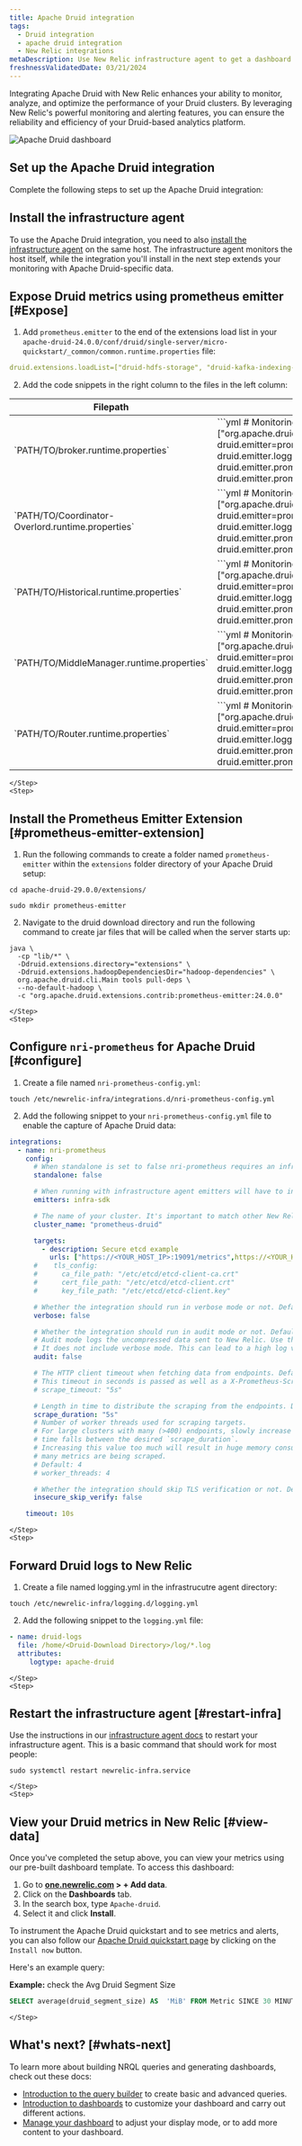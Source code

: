 ```yaml
---
title: Apache Druid integration
tags:
  - Druid integration
  - apache druid integration
  - New Relic integrations
metaDescription: Use New Relic infrastructure agent to get a dashboard with druid metrics.
freshnessValidatedDate: 03/21/2024
---
```



Integrating Apache Druid with New Relic enhances your ability to monitor, analyze, and optimize the performance of your Druid clusters. By leveraging New Relic's powerful monitoring and alerting features, you can ensure the reliability and efficiency of your Druid-based analytics platform.

<img
    title="Apache Druid dashboard"
    alt="Apache Druid dashboard"
    src={infrastructureDruidDashboard}
/>

## Set up the Apache Druid integration

Complete the following steps to set up the Apache Druid integration:
<Steps>
    <Step>
## Install the infrastructure agent
To use the Apache Druid integration, you need to also [install the infrastructure agent](/docs/infrastructure/install-infrastructure-agent/get-started/install-infrastructure-agent-new-relic/) on the same host. The infrastructure agent monitors the host itself, while the integration you'll install in the next step extends your monitoring with Apache Druid-specific data.    
    </Step>
    <Step>
## Expose Druid metrics using prometheus emitter [#Expose]

1. Add `prometheus.emitter` to the end of the extensions load list in your `apache-druid-24.0.0/conf/druid/single-server/micro-quickstart/_common/common.runtime.properties` file:

```yml
druid.extensions.loadList=["druid-hdfs-storage", "druid-kafka-indexing-service", "druid-datasketches", "druid-multi-stage-query", "prometheus-emitter"]
```

2. Add the code snippets in the right column to the files in the left column:

<table>
    <thead>
        <tr>
            <th>
Filepath
            </th>
            <th>
Code snippet
            </th>
        </tr>
    </thead>
    <tbody>
        <tr>
            <td>
`PATH/TO/broker.runtime.properties`
            </td>
            <td>
```yml
# Monitoring
druid.monitoring.monitors=["org.apache.druid.java.util.metrics.JvmMonitor"]
druid.emitter=prometheus
druid.emitter.logging.logLevel=info
druid.emitter.prometheus.strategy=exporter
druid.emitter.prometheus.port=19091
```
            </td>
        </tr>
        <tr>
            <td>
`PATH/TO/Coordinator-Overlord.runtime.properties`
            </td>
            <td>
```yml
# Monitoring
druid.monitoring.monitors=["org.apache.druid.java.util.metrics.JvmMonitor"]
druid.emitter=prometheus
druid.emitter.logging.logLevel=info
druid.emitter.prometheus.strategy=exporter
druid.emitter.prometheus.port=19092
```
            </td>
        </tr>
        <tr>
            <td>
`PATH/TO/Historical.runtime.properties`
            </td>
            <td>
```yml
# Monitoring
druid.monitoring.monitors=["org.apache.druid.java.util.metrics.JvmMonitor"]
druid.emitter=prometheus
druid.emitter.logging.logLevel=info
druid.emitter.prometheus.strategy=exporter
druid.emitter.prometheus.port=19093
```
            </td>
        </tr>
        <tr>
            <td>
`PATH/TO/MiddleManager.runtime.properties`
            </td>
            <td>
```yml
# Monitoring
druid.monitoring.monitors=["org.apache.druid.java.util.metrics.JvmMonitor"]
druid.emitter=prometheus
druid.emitter.logging.logLevel=info
druid.emitter.prometheus.strategy=exporter
druid.emitter.prometheus.port=19094
```
            </td>
        </tr>
        <tr>
            <td>
`PATH/TO/Router.runtime.properties`
            </td>
            <td>
```yml
# Monitoring
druid.monitoring.monitors=["org.apache.druid.java.util.metrics.JvmMonitor"]
druid.emitter=prometheus
druid.emitter.logging.logLevel=info
druid.emitter.prometheus.strategy=exporter
druid.emitter.prometheus.port=19095
```
            </td>
        </tr>
    </tbody>
</table>

    </Step>
    <Step>
## Install the Prometheus Emitter Extension [#prometheus-emitter-extension]

1. Run the following commands to create a folder named `prometheus-emitter` within the `extensions` folder directory of your Apache Druid setup:
```shell
cd apache-druid-29.0.0/extensions/
```
```shell
sudo mkdir prometheus-emitter
```
2. Navigate to the druid download directory and run the following command to create jar files that will be called when the server starts up:
```shell
java \
  -cp "lib/*" \
  -Ddruid.extensions.directory="extensions" \
  -Ddruid.extensions.hadoopDependenciesDir="hadoop-dependencies" \
  org.apache.druid.cli.Main tools pull-deps \
  --no-default-hadoop \
  -c "org.apache.druid.extensions.contrib:prometheus-emitter:24.0.0"
```   
    </Step>
    <Step>
## Configure `nri-prometheus` for Apache Druid [#configure]

1. Create a file named `nri-prometheus-config.yml`: 
```shell
touch /etc/newrelic-infra/integrations.d/nri-prometheus-config.yml
```

2. Add the following snippet to your `nri-prometheus-config.yml` file to enable the capture of Apache Druid data:

```yml
integrations:
  - name: nri-prometheus
    config:
      # When standalone is set to false nri-prometheus requires an infrastructure agent to work and send data. Defaults to true
      standalone: false

      # When running with infrastructure agent emitters will have to include infra-sdk
      emitters: infra-sdk

      # The name of your cluster. It's important to match other New Relic products to relate the data.
      cluster_name: "prometheus-druid"

      targets:
        - description: Secure etcd example
          urls: ["https://<YOUR_HOST_IP>:19091/metrics",https://<YOUR_HOST_IP>:19092/metrics", https://<YOUR_HOST_IP>:19093/metrics",https://<YOUR_HOST_IP>:19094/metrics",https://<YOUR_HOST_IP>:19095/metrics" ]
      #    tls_config:
      #      ca_file_path: "/etc/etcd/etcd-client-ca.crt"
      #      cert_file_path: "/etc/etcd/etcd-client.crt"
      #      key_file_path: "/etc/etcd/etcd-client.key"

      # Whether the integration should run in verbose mode or not. Defaults to false.
      verbose: false

      # Whether the integration should run in audit mode or not. Defaults to false.
      # Audit mode logs the uncompressed data sent to New Relic. Use this to log all data sent.
      # It does not include verbose mode. This can lead to a high log volume, use with care.
      audit: false

      # The HTTP client timeout when fetching data from endpoints. Defaults to "5s" if it is not set.
      # This timeout in seconds is passed as well as a X-Prometheus-Scrape-Timeout-Seconds header to the exporters
      # scrape_timeout: "5s"

      # Length in time to distribute the scraping from the endpoints. Default to "30s" if it is not set.
      scrape_duration: "5s"
      # Number of worker threads used for scraping targets.
      # For large clusters with many (>400) endpoints, slowly increase until scrape
      # time falls between the desired `scrape_duration`.
      # Increasing this value too much will result in huge memory consumption if too
      # many metrics are being scraped.
      # Default: 4
      # worker_threads: 4

      # Whether the integration should skip TLS verification or not. Defaults to false.
      insecure_skip_verify: false

    timeout: 10s
```
    </Step>
    <Step>
## Forward Druid logs to New Relic 

1. Create a file named logging.yml in the infrastrucutre agent directory: 

```shell
touch /etc/newrelic-infra/logging.d/logging.yml
```

2. Add the following snippet to the `logging.yml` file:
```yml
- name: druid-logs
  file: /home/<Druid-Download Directory>/log/*.log
  attributes:
     logtype: apache-druid
```      
    </Step>
    <Step>
## Restart the infrastructure agent [#restart-infra]

Use the instructions in our [infrastructure agent docs](/docs/infrastructure/install-infrastructure-agent/manage-your-agent/start-stop-restart-infrastructure-agent/) to restart your infrastructure agent. This is a basic command that should work for most people:

```shell
sudo systemctl restart newrelic-infra.service
```    
    </Step>
    <Step>

## View your Druid metrics in New Relic [#view-data]

Once you've completed the setup above, you can view your metrics using our pre-built dashboard template. To access this dashboard:

1. Go to **[one.newrelic.com](https://one.newrelic.com/) > + Add data**.
2. Click on the **Dashboards** tab.
3. In the search box, type `Apache-druid`.
4. Select it and click **Install**.

To instrument the Apache Druid quickstart and to see metrics and alerts, you can also follow our [Apache Druid quickstart page](https://newrelic.com/instant-observability/apache-druid) by clicking on the `Install now` button.

Here's an example query:

<DoNotTranslate>**Example:**</DoNotTranslate> check the Avg Druid Segment Size
```sql
SELECT average(druid_segment_size) AS  'MiB' FROM Metric SINCE 30 MINUTES AGO
```      
    </Step>
</Steps>

## What's next? [#whats-next]

To learn more about building NRQL queries and generating dashboards, check out these docs:

* [Introduction to the query builder](/docs/query-your-data/explore-query-data/query-builder/introduction-query-builder) to create basic and advanced queries.
* [Introduction to dashboards](/docs/query-your-data/explore-query-data/dashboards/introduction-dashboards) to customize your dashboard and carry out different actions.
* [Manage your dashboard](/docs/query-your-data/explore-query-data/dashboards/manage-your-dashboard) to adjust your <InlinePopover type="dashboards" /> display mode, or to add more content to your dashboard.
